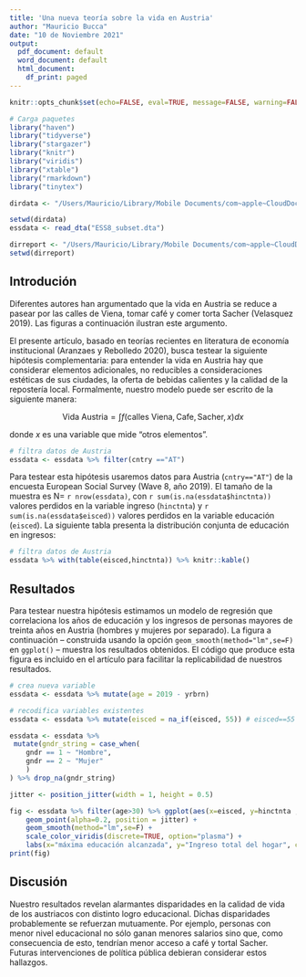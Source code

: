 ```yaml
---
title: 'Una nueva teoría sobre la vida en Austria'
author: "Mauricio Bucca"
date: "10 de Noviembre 2021"
output:
  pdf_document: default
  word_document: default
  html_document:
    df_print: paged
---
```


```r
knitr::opts_chunk$set(echo=FALSE, eval=TRUE, message=FALSE, warning=FALSE, fig.height=6)

# Carga paquetes
library("haven")
library("tidyverse")
library("stargazer")
library("knitr")
library("viridis")
library("xtable")
library("rmarkdown")
library("tinytex")

dirdata <- "/Users/Mauricio/Library/Mobile Documents/com~apple~CloudDocs/Teaching/ISUC/2021_2_data_analysis_r/repo/slides/class_4/workflow/data"

setwd(dirdata)
essdata <- read_dta("ESS8_subset.dta")

dirreport <- "/Users/Mauricio/Library/Mobile Documents/com~apple~CloudDocs/Teaching/ISUC/2021_2_data_analysis_r/repo/slides/class_15/"
setwd(dirreport)

```

## Introdución

Diferentes autores han argumentado que la vida en Austria se reduce a pasear por las calles de Viena, tomar café y comer torta Sacher (Velasquez 2019). Las figuras a continuación ilustran este argumento. 

\begin{figure}
\centering
\includegraphics[width=0.7\textwidth]{sacher.jpg}
\caption{Café y torta Sacher}
\end{figure}

El presente artículo, basado en teorías recientes en literatura de economía institucional (Aranzaes y Rebolledo 2020), busca testear la siguiente hipótesis complementaria: para entender la vida en Austria hay que considerar elementos adicionales, no reducibles a consideraciones estéticas de sus ciudades, la oferta de bebidas calientes y la calidad de la repostería local. Formalmente, nuestro modelo puede ser escrito de la siguiente manera:

$$\text{Vida Austria} = \int f(\text{calles Viena},\text{Cafe},\text{Sacher},x)dx$$

donde $x$ es una variable que mide "otros elementos".


```r
# filtra datos de Austria
essdata <- essdata %>% filter(cntry =="AT")
```

Para testear esta hipótesis usaremos datos para Austria (`cntry=="AT"`) de la encuesta European Social Survey (Wave 8, año 2019). El tamaño de la muestra es N= `r nrow(essdata)`, con `r sum(is.na(essdata$hinctnta))` valores perdidos en la variable ingreso (`hinctnta`) y `r sum(is.na(essdata$eisced))` valores perdidos en la variable educación (`eisced`). La siguiente tabla presenta la distribución conjunta de educación en ingresos:


```r
# filtra datos de Austria
essdata %>% with(table(eisced,hinctnta)) %>% knitr::kable()
```


## Resultados

Para testear nuestra hipótesis estimamos un modelo de regresión que correlaciona los años de educación y los ingresos de personas mayores de treinta años en Austria (hombres y mujeres por separado). La figura a continuación -- construida usando la opción `geom_smooth(method="lm",se=F)` en `ggplot()` --  muestra los resultados obtenidos. El código que produce esta figura es incluido en el artículo para facilitar la replicabilidad de nuestros resultados. 

```r
# crea nueva variable
essdata <- essdata %>% mutate(age = 2019 - yrbrn)

# recodifica variables existentes
essdata <- essdata %>% mutate(eisced = na_if(eisced, 55)) # eisced==55 es NA

essdata <- essdata %>%
 mutate(gndr_string = case_when(
	gndr == 1 ~ "Hombre",
	gndr == 2 ~ "Mujer"
	)
) %>% drop_na(gndr_string)

```

```r
jitter <- position_jitter(width = 1, height = 0.5)

fig <- essdata %>% filter(age>30) %>% ggplot(aes(x=eisced, y=hinctnta , colour=gndr_string)) +
	geom_point(alpha=0.2, position = jitter) +
	geom_smooth(method="lm",se=F) + 
  	scale_color_viridis(discrete=TRUE, option="plasma") +
    labs(x="máxima educación alcanzada", y="Ingreso total del hogar", colour="")
print(fig)
```

## Discusión

Nuestro resultados revelan alarmantes disparidades en la calidad de vida de los austriacos con distinto logro educacional. Dichas disparidades probablemente se refuerzan mutuamente. Por ejemplo, personas con menor nivel educacional no sólo ganan menores salarios sino que, como consecuencia de esto, tendrían menor acceso a café y tortal Sacher. Futuras intervenciones de política pública debieran considerar estos hallazgos.
